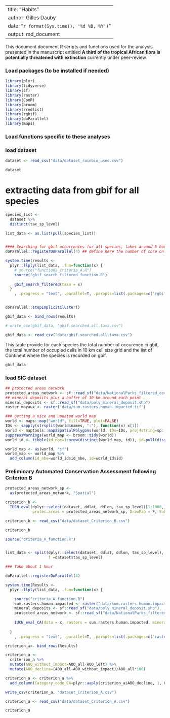 
---
title: "Habits"
author: Gilles Dauby
date: "`r format(Sys.time(), '%d %B, %Y')`"
output: md_document
---


This document document R scripts and functions used for the analysis presented in the manuscript entitled __A third of the tropical African flora is potentially threatened with extinction__ currently under peer-review.



### Load packages (to be installed if needed)

```r
library(plyr)
library(tidyverse)
library(sf)
library(raster)
library(ConR)
library(broom)
library(rredlist)
library(rgbif)
library(doParallel)
library(maps)
```

### Load functions specific to these analyses


### load dataset

```r
dataset <- read_csv("data/dataset_rainbio_used.csv")
```


```r
dataset
```


# extracting data from gbif for all species 
```r


species_list <-
  dataset %>%
  distinct(tax_sp_level)

list_data <- as.list(pull(species_list))


#### Searching for gbif occurrences for all species, takes around 5 hours in parallel on 4 cores.
doParallel::registerDoParallel(4) ## define here the number of core on which you want to run the search

system.time(results <-
  plyr::llply(list_data, .fun=function(x) {
    # source("functions_criteria_A.R")
    source("gbif_search_filtered_function.R")
  
    gbif_search_filtered(taxa = x)
  }
    , .progress = "text", .parallel=T, .paropts=list(.packages=c('rgbif','raster','tidyverse', 'ConR', 'sf'))))


doParallel::stopImplicitCluster()

gbif_data <- bind_rows(results)

# write_csv(gbif_data, "gbif.searched.all.taxa.csv")

```

```r
gbif_data <- read_csv("data/gbif.searched.all.taxa.csv")
```


This table provide for each species the total number of occurence in gbif, the total number of occupied cells in 10 km cell size grid and the list of Continent where the species is recorded on gbif.

```r
gbif_data
```

### load SIG dataset
```r
## protected areas network
protected_areas_network <- sf::read_sf("data/NationalParks_filtered_corrected.shp")
## mineral deposits plus a buffer of 10 km around each point
mineral_deposits <- sf::read_sf("data/poly_mineral_deposit.shp")
raster_mayaux <- raster("data/sum.rasters.human.impacted.tif")

### getting a nice and updated world map
world <- maps::map("world", fill=TRUE, plot=FALSE)
IDs <- sapply(strsplit(world$names, ":"), function(x) x[1])
world <- maptools::map2SpatialPolygons(world, IDs=IDs, proj4string=sp::CRS("+proj=longlat +datum=WGS84"))
suppressWarnings(world_map <- broom::tidy(world))
world_id <- tibble(id_nbe=1:nrow(distinct(world_map, id)), id=pull(distinct(world_map, id)))

world_map <- as(world, "sf")
world_map <- world_map %>% 
  add_column(id_nbe=world_id$id_nbe, id=world_id$id)
```



### Preliminary Automated Conservation Assessment following Criterion B

```r

protected_areas_network_sp <- 
  as(protected_areas_network, "Spatial")

criterion_b <-
  IUCN.eval(dplyr::select(dataset, ddlat, ddlon, tax_sp_level)[1:1000,], 
            protec.areas = protected_areas_network_sp, DrawMap = F, SubPop = F, file_name = "dataset_criterion_B", write_file_option = "csv", parallel = T, NbeCores = 4)


```

```r
criterion_b <- read_csv("data/dataset_Criterion_B.csv")
```


```r
criterion_b
```



```r

source("criteria_A_function.R") 


list_data <- split(dplyr::select(dataset, ddlat, ddlon, tax_sp_level), 
                   f =dataset$tax_sp_level)

### Take about 1 hour

doParallel::registerDoParallel(4)

system.time(Results <-
  plyr::llply(list_data, .fun=function(x) {

    source("criteria_A_function.R")
    sum.rasters.human.impacted <- raster("data/sum.rasters.human.impacted.tif")
    mineral_deposits <- sf::read_sf("data/poly_mineral_deposit.shp")
    protected_areas_network <- sf::read_sf("data/NationalParks_filtered_corrected.shp")
    
    IUCN_eval_CA(data = x, rasters = sum.rasters.human.impacted, mineral = mineral_deposits, protected_areas = protected_areas_network)
    
  }
    , .progress = "text", .parallel=T, .paropts=list(.packages=c('raster','tidyverse', 'sf'))))

criterion_a<- bind_rows(Results)

criterion_a <-
  criterion_a %>%
  mutate(AOO_without_impact=AOO_all-AOO_left) %>%
  mutate(AOO_decline=(AOO_all-AOO_without_impact)/AOO_all*100)

criterion_a <- criterion_a %>%
  add_column(Category_code_CA=plyr::aaply(criterion_a$AOO_decline, 1, Cat_Crition_A))

write_csv(criterion_a, "dataset_Criterion_A.csv")


```



```r
criterion_a <- read_csv("data/dataset_Criterion_A.csv")
```


```r
criterion_a
```




